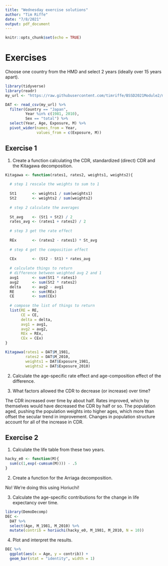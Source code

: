 ```yaml
---
title: "Wednesday exercise solutions"
author: "Tim Riffe"
date: "7/8/2021"
output: pdf_document
---
```


```r
knitr::opts_chunk$set(echo = TRUE)
```

# Exercises

Choose one country from the HMD and select 2 years (ideally over 15 years apart).

```r
library(tidyverse)
library(readr)
my_url <- "https://raw.githubusercontent.com/timriffe/BSSD2021Module2/master/03_wednesday/wednesday.csv"

DAT <- read_csv(my_url) %>% 
  filter(Country == "Japan",
         Year %in% c(1981, 2010),
         Sex == "total") %>% 
  select(Year, Age, Exposure, M) %>% 
  pivot_wider(names_from = Year, 
              values_from = c(Exposure, M))
```

## Exercise 1 {-}

1) Create a function calculating the CDR, standardized (direct) CDR and the Kitagawa decomposition. 

```r

Kitagawa <- function(rates1, rates2, weights1, weights2){
  
  # step 1 rescale the weights to sum to 1
  
  St1       <- weights1 / sum(weights1)
  St2       <- weights2 / sum(weights2)
  
  # step 2 calculate the averages
  
  St_avg    <- (St1 + St2) / 2
  rates_avg <- (rates1 + rates2) / 2
  
  # step 3 get the rate effect
  
  REx       <- (rates2 - rates1) * St_avg
  
  # step 4 get the composition effect
  
  CEx       <- (St2 - St1) * rates_avg
  
  # calculate things to return
  # difference between weighted avg 2 and 1
  avg1      <- sum(St1 * rates1)
  avg2      <- sum(St2 * rates2)
  delta     <- avg2 - avg1
  RE        <- sum(REx)
  CE        <- sum(CEx)
  
  # compose the list of things to return
  list(RE = RE,
       CE = CE,
       delta = delta,
       avg1 = avg1,
       avg2 = avg2,
       REx = REx,
       CEx = CEx)
}

Kitagawa(rates1 = DAT$M_1981, 
         rates2 = DAT$M_2010, 
         weights1 = DAT$Exposure_1981, 
         weights2 = DAT$Exposure_2010)
```

2) Calculate the age-specific rate effect and age-composition effect of the difference.

3) What factors allowed the CDR to decrease (or increase) over time?

The CDR increased over time by about half. Rates improved, which by themselves would have decreased the CDR by half or so. The population aged, pushing the population weights into higher ages, which more than offset the secular trend in improvement. Changes in population structure account for all of the increase in CDR.

## Exercise 2 {-}

1) Calculate the life table from these two years.

```r
hacky_e0 <- function(M){
  sum(c(1,exp(-cumsum(M)))) - .5
}
```

2) Create a function for the Arriaga decomposition.

No! We're doing this using Horiuchi!

3) Calculate the age-specific contributions for the change in life expectancy over time.

```r
library(DemoDecomp)
DEC <- 
  DAT %>% 
  select(Age, M_1981, M_2010) %>% 
  mutate(contrib = horiuchi(hacky_e0, M_1981, M_2010, N = 10))
```



4) Plot and interpret the results.

```r
DEC %>% 
  ggplot(aes(x = Age, y = contrib)) + 
  geom_bar(stat = "identity", width = 1)
```




